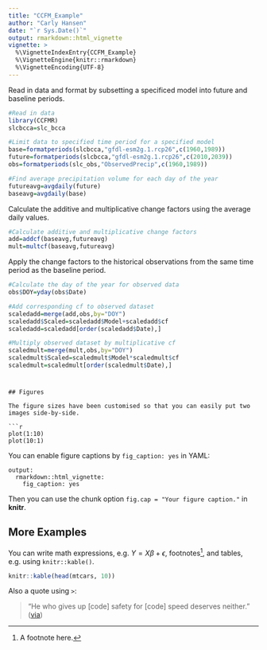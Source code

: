 ```yaml
---
title: "CCFM_Example"
author: "Carly Hansen"
date: "`r Sys.Date()`"
output: rmarkdown::html_vignette
vignette: >
  %\VignetteIndexEntry{CCFM_Example}
  %\VignetteEngine{knitr::rmarkdown}
  %\VignetteEncoding{UTF-8}
---
```


Read in data and format by subsetting a specificed model into future and baseline periods.


```r
#Read in data
library(CCFMR)
slcbcca=slc_bcca
```

```r
#Limit data to specified time period for a specified model
base=formatperiods(slcbcca,"gfdl-esm2g.1.rcp26",c(1960,1989))
future=formatperiods(slcbcca,"gfdl-esm2g.1.rcp26",c(2010,2039))
obs=formatperiods(slc_obs,"ObservedPrecip",c(1960,1989))

#Find average precipitation volume for each day of the year
futureavg=avgdaily(future)
baseavg=avgdaily(base)
```

Calculate the additive and multiplicative change factors using the average daily values.
```r
#Calculate additive and multiplicative change factors
add=addcf(baseavg,futureavg)
mult=multcf(baseavg,futureavg)
```

Apply the change factors to the historical observations from the same time period as the baseline period.
```r
#Calculate the day of the year for observed data
obs$DOY=yday(obs$Date)

#Add corresponding cf to observed dataset
scaledadd=merge(add,obs,by="DOY")
scaledadd$Scaled=scaledadd$Model+scaledadd$cf
scaledadd=scaledadd[order(scaledadd$Date),]

#Multiply observed dataset by multiplicative cf 
scaledmult=merge(mult,obs,by="DOY")
scaledmult$Scaled=scaledmult$Model*scaledmult$cf
scaledmult=scaledmult[order(scaledmult$Date),]
```




#
```
## Figures

The figure sizes have been customised so that you can easily put two images side-by-side. 

```r
plot(1:10)
plot(10:1)
```

You can enable figure captions by `fig_caption: yes` in YAML:

    output:
      rmarkdown::html_vignette:
        fig_caption: yes

Then you can use the chunk option `fig.cap = "Your figure caption."` in **knitr**.

## More Examples

You can write math expressions, e.g. $Y = X\beta + \epsilon$, footnotes^[A footnote here.], and tables, e.g. using `knitr::kable()`.

```r
knitr::kable(head(mtcars, 10))
```

Also a quote using `>`:

> "He who gives up [code] safety for [code] speed deserves neither."
([via](https://twitter.com/hadleywickham/status/504368538874703872))
